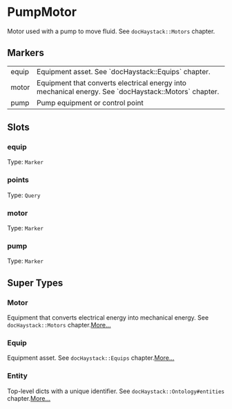 # PumpMotor
Motor used with a pump to move fluid.
See `docHaystack::Motors` chapter.
## Markers
<table>
<tbody>
<tr>
<td className='p-2 align-top'><span className='bg-sky-200 rounded-md px-3 py-1 text-sky-700 block font-semibold text-center text-sm'>equip </span></td>
<td className='p-2 align-top'>Equipment asset. See `docHaystack::Equips` chapter.</td>
</tr>
<tr>
<td className='p-2 align-top'><span className='bg-sky-200 rounded-md px-3 py-1 text-sky-700 block font-semibold text-center text-sm'>motor </span></td>
<td className='p-2 align-top'>Equipment that converts electrical energy into mechanical energy. See `docHaystack::Motors` chapter.</td>
</tr>
<tr>
<td className='p-2 align-top'><span className='bg-sky-200 rounded-md px-3 py-1 text-sky-700 block font-semibold text-center text-sm'>pump </span></td>
<td className='p-2 align-top'>Pump equipment or control point</td>
</tr>
</tbody>
</table>

## Slots

### equip
Type: `Marker`

### points
Type: `Query`

### motor
Type: `Marker`

### pump
Type: `Marker`



## Super Types
### Motor
Equipment that converts electrical energy into mechanical energy.
See `docHaystack::Motors` chapter.[More...](/ph/entities/Motor)

### Equip
Equipment asset.
See `docHaystack::Equips` chapter.[More...](/ph/entities/Equip)

### Entity
Top-level dicts with a unique identifier.
See `docHaystack::Ontology#entities` chapter.[More...](/ph/entities/Entity)



